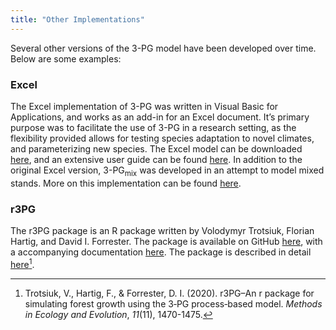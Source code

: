 ```yaml
---
title: "Other Implementations"
---
```


Several other versions of the 3-PG model have been developed over time. Below are some examples:

### Excel

The Excel implementation of 3-PG was written in Visual Basic for Applications, and works as an add-in for an Excel document. It's primary purpose was to facilitate the use of 3-PG in a research setting, as the flexibility provided allows for testing species adaptation to novel climates, and parameterizing new species. The Excel model can be downloaded [here](https://3pg.forestry.ubc.ca/software/), and an extensive user guide can be found [here](https://3pg.forestry.ubc.ca/files/2014/04/3PGpjs_UserManual.pdf). In addition to the original Excel version, 3-PG~mix~ was developed in an attempt to model mixed stands. More on this implementation can be found [here](https://sites.google.com/site/davidforresterssite/home/projects/3PGmix).

### r3PG

The r3PG package is an R package written by Volodymyr Trotsiuk, Florian Hartig, and David I. Forrester. The package is available on GitHub [here](https://github.com/trotsiuk/r3PG), with a accompanying documentation [here](https://trotsiuk.github.io/r3PG/). The package is described in detail [here](https://doi.org/10.1111/2041-210X.13474)[^1].

[^1]: Trotsiuk, V., Hartig, F., & Forrester, D. I. (2020). r3PG–An r package for simulating forest growth using the 3‐PG process‐based model. *Methods in Ecology and Evolution*, *11*(11), 1470-1475.
